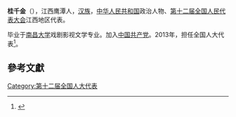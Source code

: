 '''桂千金'''（{{bd|1987年||}}），江西鹰潭人，[[汉族|汉族]]，[[中华人民共和国|中华人民共和国]]政治人物、[[第十二届全国人民代表大会|第十二届全国人民代表大会]]江西地区代表。

毕业于[[南昌大学|南昌大学]]戏剧影视文学专业。加入[[中国共产党|中国共产党]]。2013年，担任全国人大代表<ref>{{cite news|title=全国人大代表信息-桂千金|url= http://210.82.31.1:8084/delegate/viewDelegate.action?dbid=121162|accessdate=2013-04-05|newspaper=全国人大网|archive-url=https://web.archive.org/web/20160305230859/http://www.npc.gov.cn/delegate/viewDelegate.action?dbid=121162|archive-date=2016-03-05|dead-url=yes}}</ref>。

==參考文獻==
{{reflist}}
{{中国政治人物小作品}}

[[Category:第十二届全国人大代表|Category:第十二届全国人大代表]]